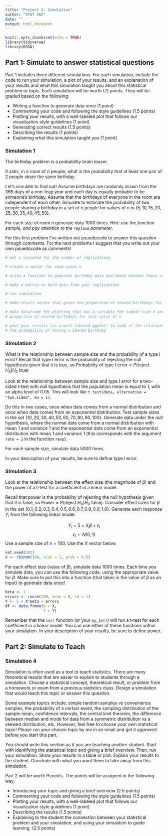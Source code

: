 ```yaml
---
title: "Project 2: Simulation"
author: "STAT 302"
date: ""
output: html_document
---
```


```r
knitr::opts_chunk$set(echo = TRUE)
library(tidyverse)
library(BSDA)
```

## Part 1: Simulate to answer statistical questions

Part 1 includes three different simulations. For each simulation, include the code to run your simulation, a plot of your results, and an explanation of your results and what this simulation taught you about this statistical problem or topic. Each simulation will be worth (7) points. They will be graded based on the following: 

* Writing a function to generate data once (1 point) 
* Commenting your code and following the style guidelines (1.5 points) 
* Plotting your results, with a well-labeled plot that follows our visualization style guidelines (1 point) 
* Generating correct results (1.5 points)
* Describing the results (1 points)
* Explaining what this simulation taught you (1 point)

### Simulation 1

The birthday problem is a probability brain teaser. 

It asks, in a room of $n$ people, what is the probability that at least one pair of $2$ people share the same birthday. 

Let's simulate to find out! Assume birthdays are randomly drawn from the $365$ days of a non-leap year and each day is equally probable to be someone's birthday. Assume that the birthdays of everyone in the room are independent of each other. Simulate to estimate the probability of two people sharing a birthday in a set of $n$ people for values of $n$ in $\{5, 10, 15, 20, 25, 30, 35, 40, 45, 50\}$. 

For each size of room $n$ generate data $1000$ times. *Hint: use the function sample, and pay attention to the `replace` parameter.*

For this first problem I've written out psuedocode to answer this question through comments. For the next problems I suggest that you write out your own psuedocode as comments! 

```r
# set a variable for the number of replications

# create a vector for room sizes n 

# write a function to generate birthday data and check whether there is a shared birthday in the group. This function should take as input the value of n and return TRUE if two people share a birthday and FALSE otherwise (hint: the function sample will be helpful here!)

# make a matrix to hold data from your replications 

# run simulation 

# make result vector that gives the proportion of shared birthdays for each value of n 

# make dataframe for plotting that has a variable for sample size n and a variable for 
# proportion of shared birthdays for that value of n 

# plot your results (as a well-labeled ggplot) to look at the relationship between n and 
# the probability of having a shared birthday 

```

### Simulation 2

What is the relationship between sample size and the probability of a type I error? Recall that type I error is the probability of rejecting the null hypothesis given that it is true, so $\text{Probability of type I error} = P(\text{reject }H_0|H_0\text{ true})$

Look at the relationship between sample size and type I error for a two-sided t-test with null hypothesis that the population mean is equal to $1$, with an alpha level of $0.05$. This will look like `t.test(data, alternative = "two.sided", mu = 1)`. 

Do this in two cases, once when data comes from a normal distribution and once when data comes from an exponential distribution. Test sample sizes in the set $\{10, 20, 30, 40, 50, 60, 70, 80, 90, 100\}$. Generate data under the null hypothesis, where the normal data come from a normal distribution with mean $1$ and variance $1$ and the exponential data come from an exponential distribution with mean $1$ and variance $1$ (this corresponds with the argument `rate = 1` in the function `rexp`). 

For each sample size, simulate data $5000$ times. 

In your description of your results, be sure to define type I error. 

### Simulation 3

Look at the relationship between the effect size (the magnitude of $\beta$) and the power of a t-test for a coefficient in a linear model. 

Recall that power is the probability of rejecting the null hypothesis given that it is false, so $\text{Power} = P(\text{reject }H_0|H_0\text{ false})$. Consider effect sizes for $\beta$ in the set $\{0.1, 0.2, 0.3, 0.4, 0.5, 0.6, 0.7, 0.8, 0.9, 1.0\}$. Generate each response $Y_i$ from the following linear model:

$$Y_i = 5 + X_i\beta + \epsilon_i$$
$$\epsilon_i\sim N(0,1)$$
Use a sample size of $n = 100$. Use the $X$ vector below. 

```r
set.seed(302)
X <- rbinom(100, size = 1, prob = 0.5)
```

For each effect size (value of $\beta$), simulate data $1000$ times. Each time you simulate data, you can use the following code, using the appropriate value for $\beta$. Make sure to put this into a function (that takes in the value of $\beta$ as an input) to generate data once! 

```r
beta <- 1
errors <- rnorm(100, mean = 0, sd = 1)
Y <- 5 + X*beta + errors 
df <- data.frame(X = X, 
                 Y = Y)
```


Remember that the `lm()` function (or your `my_lm()`) will run a t-test for each coefficient in a linear model. You can use either of these functions within your simulation. In your description of your results, be sure to define power. 

## Part 2: Simulate to Teach 

### Simulation 4 

Simulation is often used as a tool to teach statistics. There are many theoretical results that are easier to explain to students through a simulation. Choose a statistical concept, theoretical result, or problem from a homework or exam from a previous statistics class. Design a simulation that would teach this topic or answer this question.

Some example topics include: simple random samples vs convenience samples, the probability of a certain event, the sampling distribution of the sample mean, confidence intervals, the central limit theorem, the difference between median and mode for data from a symmetric distribution vs a skewed distribution, etc. However, feel free to choose your own statistical topic! Please run your chosen topic by me in an email and get it approved before you start this part.

You should write this section as if you are teaching another student. Start with identifying the statistical topic and giving a brief overview. Then, run your simulation. Show your results in a table or plot. Explain your results to the student. Conclude with what you want them to take away from this simulation. 

Part 2 will be worth 9 points. The points will be assigned in the following way. 

* Introducing your topic and giving a brief overview (2.5 points)
* Commenting your code and following the style guidelines (1.5 points) 
* Plotting your results, with a well-labeled plot that follows our visualization style guidelines (1 point) 
* Describing the results (1.5 points)
* Explaining to the student the connection between your statistical problem and your simulation, and using your simulation to guide learning. (2.5 points)

